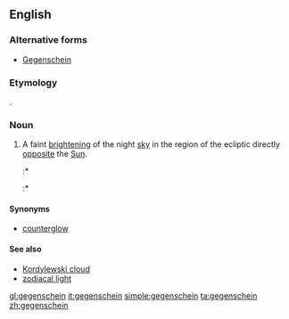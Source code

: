 ==English==
{{wikipedia}}

===Alternative forms===
* [[Gegenschein]]

===Etymology===
{{etyl|de|en}} {{term|Gegenschein||[[counter]]-[[shine]]}}.

===Noun===
{{en-noun|~}}

# {{context|astronomy|lang=en}} A faint [[bright]]ening of the night [[sky]] in the region of the ecliptic directly [[opposite]] the [[Sun]].
#:* {{quote-book
 |year=1860
 |year_published='''2007'''
 |edition=Digitized
 |editor=
 |author=George Jones
 |title=Proceedings of the American Association for the Advancement of Science, Volume 13
 |chapter=Recent Observations, by various persons, on the Gegenschein, or Completed Arch of the Zodiacal Light
 |url=http://books.google.com/books?id=czgLAAAAYAAJ&pg=PA172&dq=gegenschein&as_brr=3
 |genre=
 |publisher=
 |isbn=
 |page=172
 |passage=My object in appearing before the Association, at this time, is to present the observations of several other persons on the '''gegenschein''' or completed arch of the zodiacal light, of which I have received accounts since our meeting in Motreal.
}}
#:* {{quote-magazine
 |date=
 |year=2001
 |month=Feb
 |first=
 |last=
 |author=John E. Bortle
 |coauthors=
 |title=Introducing the Bortle Dark-sky Scale
 |volume=101
 |issue=2
 |page=126
 |magazine=Sky and Telescope
 |publisher=
 |issn=
 |url=
 |passage=The zodiacal light, '''gegenschein''', and zodiacal band … are all visible.
}}

====Synonyms====
* [[counterglow]]

====See also====
* [[Kordylewski cloud]]
* [[zodiacal light]]

[[gl:gegenschein]]
[[it:gegenschein]]
[[simple:gegenschein]]
[[ta:gegenschein]]
[[zh:gegenschein]]